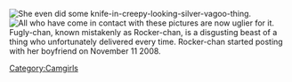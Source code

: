 [[Image:1226398757430.jpg|thumb|She even did some knife-in-creepy-looking-silver-vagoo-thing.]]
[[Image:1226401398934.jpg|thumb|All who have come in contact with these pictures are now uglier for it.]]
Fugly-chan, known mistakenly as Rocker-chan, is a disgusting beast of a thing who unfortunately delivered every time. Rocker-chan started posting with her boyfriend on November 11 2008.
{{CamwhoresWhoDeliver}}
[[Category:Camgirls]]